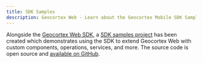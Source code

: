 ```yaml
---
title: SDK Samples
description: Geocortex Web - Learn about the Geocortex Mobile SDK Samples
---
```



Alongside the [Geocortex Web SDK](sdk-overview.mdx), a [SDK samples project](https://vertigis-web-samples.netlify.app) has been created which demonstrates using the SDK to extend Geocortex Web with custom components, operations, services, and more. The source code is open source and [available on GitHub](https://github.com/geocortex/vertigis-web-samples).

<UseCaseContainer>
    <UseCaseCard
        title="SDK"
        description="Check out the Geocortex Web SDK."
        link={useBaseUrl("docs/web/sdk-overview")}
    />
    <UseCaseCard
        title="SDK Samples"
        description="Check out the Geocortex Web SDK Samples project"
        link="https://vertigis-web-samples.netlify.app/"
    />
</UseCaseContainer>
